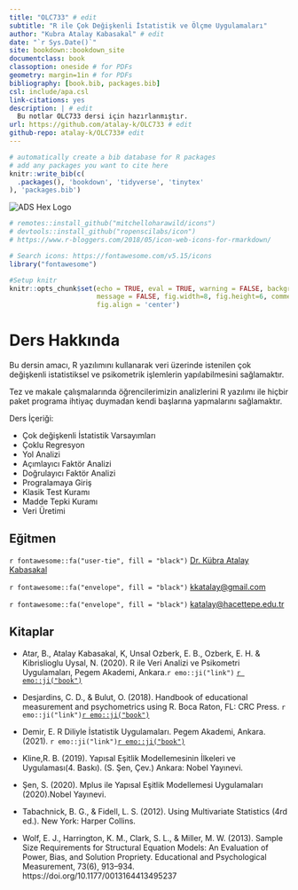 ```yaml
---
title: "OLC733" # edit
subtitle: "R ile Çok Değişkenli İstatistik ve Ölçme Uygulamaları" 
author: "Kubra Atalay Kabasakal" # edit
date: "`r Sys.Date()`"
site: bookdown::bookdown_site
documentclass: book
classoption: oneside # for PDFs
geometry: margin=1in # for PDFs
bibliography: [book.bib, packages.bib]
csl: include/apa.csl
link-citations: yes
description: | # edit
  Bu notlar OLC733 dersi için hazırlanmıştır.
url: https://github.com/atalay-k/OLC733 # edit
github-repo: atalay-k/OLC733# edit
---
```



```r
# automatically create a bib database for R packages
# add any packages you want to cite here
knitr::write_bib(c(
  .packages(), 'bookdown', 'tidyverse', 'tinytex'
), 'packages.bib')

```



::: small_right
<img src="images/logos/logo.png" alt="ADS Hex Logo"/>
:::

```r
# remotes::install_github("mitchelloharawild/icons")
# devtools::install_github("ropenscilabs/icon")
# https://www.r-bloggers.com/2018/05/icon-web-icons-for-rmarkdown/

# Search icons: https://fontawesome.com/v5.15/icons
library("fontawesome")

#Setup knitr
knitr::opts_chunk$set(echo = TRUE, eval = TRUE, warning = FALSE, background = "gray85",
                      message = FALSE, fig.width=8, fig.height=6, comment = NA,
                      fig.align = 'center')
```

# Ders Hakkında {.unnumbered}

Bu dersin amacı, R yazılımını kullanarak veri üzerinde istenilen çok değişkenli istatistiksel ve psikometrik işlemlerin yapılabilmesini sağlamaktır.

Tez ve makale çalışmalarında öğrencilerimizin analizlerini R yazılımı ile hiçbir paket programa ihtiyaç duymadan kendi başlarına yapmalarını sağlamaktır.

Ders İçeriği: 

- Çok değişkenli İstatistik Varsayımları  
- Çoklu Regresyon  
- Yol Analizi
- Açımlayıcı Faktör Analizi  
- Doğrulayıcı Faktör Analizi  
- Progralamaya Giriş  
- Klasik Test Kuramı  
- Madde Tepki Kuramı  
- Veri Üretimi  

## Eğitmen {.unnumbered}

`r fontawesome::fa("user-tie", fill = "black")` [Dr. Kübra Atalay Kabasakal](https://avesis.hacettepe.edu.tr/katalay)

`r fontawesome::fa("envelope", fill = "black")` [kkatalay\@gmail.com](mailto:kkatalay@gmail.com){.email}

`r fontawesome::fa("envelope", fill = "black")` [katalay\@hacettepe.edu.tr](mailto:katalay@hacettepe.edu.tr){.email}

## Kitaplar {.unnumbered}

-   Atar, B., Atalay Kabasakal, K, Unsal Ozberk, E. B., Ozberk, E. H. & Kibrislioglu Uysal, N. (2020). R ile Veri Analizi ve Psikometri Uygulamaları, Pegem Akademi, Ankara.`r emo::ji("link")` [`r emo::ji("book")`](https://pegem.net/urun/R-ile-Veri-Analizi-ve-Psikometri-Uygulamalari/60801)


-   Desjardins, C. D., & Bulut, O. (2018). Handbook of educational measurement and psychometrics using R. Boca Raton, FL: CRC Press. `r emo::ji("link")`[`r emo::ji("book")`](https://www.routledge.com/Handbook-of-Educational-Measurement-and-Psychometrics-Using-R/Desjardins-Bulut/p/book/9780367734671)

- Demir, E. R Diliyle İstatistik Uygulamaları. Pegem Akademi, Ankara.(2021). `r emo::ji("link")`[`r emo::ji("book")`](https://pegem.net/urun/R-Diliyle-Istatistik-Uygulamalari/61912)

- Kline,R. B. (2019). Yapısal Eşitlik Modellemesinin İlkeleri ve Uygulaması(4. Baskı). (S. Şen, Çev.) Ankara: Nobel Yayınevi.

- Şen, S. (2020). Mplus ile Yapısal Eşitlik Modellemesi Uygulamaları (2020).Nobel Yayınevi.

- Tabachnick, B. G., & Fidell, L. S. (2012). Using Multivariate Statistics (4rd ed.). New York: Harper Collins.


- Wolf, E. J., Harrington, K. M., Clark, S. L., & Miller, M. W. (2013). Sample Size Requirements for Structural Equation Models: An Evaluation of Power, Bias, and Solution Propriety. Educational and Psychological Measurement, 73(6), 913–934. https://doi.org/10.1177/0013164413495237
